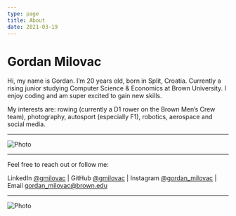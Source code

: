 ```yaml
---
type: page
title: About
date: 2021-03-19
---
```


# Gordan Milovac

Hi, my name is Gordan. I’m 20 years old, born in Split, Croatia. Currently a rising junior studying Computer Science & Economics at Brown University. I enjoy coding and am super excited to gain new skills.

My interests are: rowing (currently a D1 rower on the Brown Men’s Crew team), photography, autosport (especially F1), robotics, aerospace and social media.


---

<Image
    src="/images/boys.jpeg"
    alt="Photo"
    width={2208}
    height={929}
    priority
    className="next-image"
/>

---

Feel free to reach out or follow me:

LinkedIn [@gmilovac](https://www.linkedin.com/in/gmilovac/) | GitHub [@gmilovac](https://github.com/gmilovac) | Instagram [@gordan_milovac](https://www.instagram.com/gordan_milovac/) | Email gordan_milovac@brown.edu

---

<Image
    src="/images/rowing.jpeg"
    alt="Photo"
    width={6599}
    height={2634}
    priority
    className="next-image"
/>
